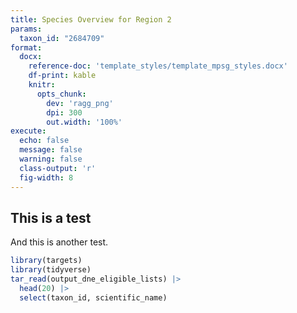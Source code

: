 ```yaml
---
title: Species Overview for Region 2 
params:
  taxon_id: "2684709"
format:
  docx:
    reference-doc: 'template_styles/template_mpsg_styles.docx'
    df-print: kable
    knitr:
      opts_chunk:
        dev: 'ragg_png'
        dpi: 300
        out.width: '100%'
execute:
  echo: false
  message: false
  warning: false
  class-output: 'r'
  fig-width: 8
---
```


## This is a test
And this is another test.

```r
library(targets)
library(tidyverse)
tar_read(output_dne_eligible_lists) |>
  head(20) |>
  select(taxon_id, scientific_name)
```



